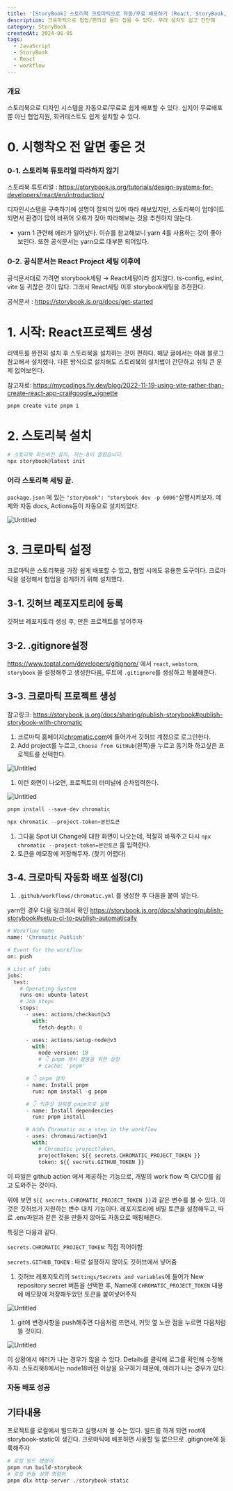 ```yaml
---
title: '[StoryBook] 스토리북 크로마틱으로 자동/무료 배포하기 (React, StoryBook, Workflow)'
description: 크로마틱으로 협업/편의성 둘다 잡을 수 있다. 무려 설치도 쉽고 간단해
category: StoryBook
createdAt: 2024-06-05
tags:
  - JavaScript
  - StoryBook
  - React
  - workflow
---
```


### 개요

스토리북으로 디자인 시스템을 자동으로/무료로 쉽게 배포할 수 있다. 심지어 무료배포 뿐 아닌 협업지원, 회귀테스트도 쉽게 설치할 수 있다.

# 0. 시행착오 전 알면 좋은 것

### 0-1. 스토리북 튜토리얼 따라하지 않기

스토리북 튜토리얼 : https://storybook.js.org/tutorials/design-systems-for-developers/react/en/introduction/

디자인시스템을 구축하기에 설명이 잘되어 있어 따라 해보았지만, 스토리북이 업데이트 되면서 환경이 많이 바뀌어 오류가 잦아 따라해보는 것을 추천하지 않는다.

- yarn 1 관련해 에러가 일어났다. 이슈를 참고해보니 yarn 4를 사용하는 것이 좋아보인다. 또한 공식문서는 yarn으로 대부분 되어있다.

### 0-2. 공식문서는 React Project 세팅 이후에

공식문서대로 가려면 storybook세팅 → React세팅이라 쉽지않다. ts-config, eslint, vite 등 귀찮은 것이 많다. 그래서 React세팅 이후 storybook세팅을 추천한다.

공식문서 : https://storybook.js.org/docs/get-started

# 1. 시작: React프로젝트 생성

리액트를 완전히 설치 후 스토리북을 설치하는 것이 편하다. 해당 글에서는 아래 블로그 참고해서 설치했다. 다른 방식으로 설치해도 스토리북의 설치법이 간단하고 쉬워 큰 문제 없어보인다.

참고자료: https://mycodings.fly.dev/blog/2022-11-19-using-vite-rather-than-create-react-app-cra#google_vignette

```html
pnpm create vite pnpm i
```

# 2. 스토리북 설치

```python
# 스토리북 최신버전 설치. 저는 8이 깔렸습니다.
npx storybook@latest init
```

### 어라 스토리북 세팅 끝.

`package.json` 에 있는 `"storybook": "storybook dev -p 6006"`실행시켜보자. 예제와 자동 docs, Actions등이 자동으로 설치되었다.

![Untitled](https://prod-files-secure.s3.us-west-2.amazonaws.com/95635447-cb34-4736-b1c0-32fe26a006b4/c6b527e0-1fe8-4e62-8d91-b621c477a0f3/Untitled.png)

# 3. 크로마틱 설정

크로마틱은 스토리북을 가장 쉽게 배포할 수 있고, 협업 시에도 유용한 도구이다. 크로마틱을 설정해서 협업을 쉽게하기 위해 설치했다.

## 3-1. 깃허브 레포지토리에 등록

깃허브 레포지토리 생성 후, 만든 프로젝트를 넣어주자

## 3-2. .gitignore설정

https://www.toptal.com/developers/gitignore/
에서 `react`, `webstorm`, `storybook` 을 설정해주고 생성한다음, 루트에 `.gitignore`를 생성하고 복붙해준다.

## 3-3. 크로마틱 프로젝트 생성

참고링크: https://storybook.js.org/docs/sharing/publish-storybook#publish-storybook-with-chromatic

1. 크로마틱 홈페이지[chromatic.com](https://www.chromatic.com/?utm_source=storybook_website&utm_medium=link&utm_campaign=storybook)에 들어가서 깃허브 계정으로 로그인한다.
2. Add project를 누르고, `Choose from GitHub`(왼쪽)을 누르고 동기화 하고싶은 프로젝트를 선택한다.

![Untitled](https://prod-files-secure.s3.us-west-2.amazonaws.com/95635447-cb34-4736-b1c0-32fe26a006b4/96311844-90bc-460c-aac4-37c3a7774b2c/Untitled.png)

1. 이런 화면이 나오면, 프로젝트의 터미널에 순차입력한다.

![Untitled](https://prod-files-secure.s3.us-west-2.amazonaws.com/95635447-cb34-4736-b1c0-32fe26a006b4/0e28efa9-b7a4-48ad-a49e-4e75bc7c497e/Untitled.png)

```python
pnpm install --save-dev chromatic

npx chromatic --project-token=본인토큰
```

1. 그다음 Spot UI Change에 대한 화면이 나오는데, 적절히 바꿔주고 다시 `npx chromatic --project-token=본인토큰`
   를 입력한다.
2. 토큰을 메모장에 저장해두자. (찾기 어렵다)

## 3-4. 크로마틱 자동화 배포 설정(CI)

1. `.github/workflows/chromatic.yml` 를 생성한 후 다음을 붙여 넣는다.

yarn인 경우 다음 링크에서 확인 https://storybook.js.org/docs/sharing/publish-storybook#setup-ci-to-publish-automatically

```python
# Workflow name
name: 'Chromatic Publish'

# Event for the workflow
on: push

# List of jobs
jobs:
  test:
    # Operating System
    runs-on: ubuntu-latest
    # Job steps
    steps:
      - uses: actions/checkout@v3
        with:
          fetch-depth: 0

      - uses: actions/setup-node@v3
        with:
          node-version: 18
          # 👇 pnpm 캐시 활용을 위한 설정
          # cache: 'pnpm'

      # 👇 pnpm 설치
      - name: Install pnpm
        run: npm install -g pnpm

      # 👇 의존성 설치를 pnpm으로 실행
      - name: Install dependencies
        run: pnpm install

      # Adds Chromatic as a step in the workflow
      - uses: chromaui/action@v1
        with:
          # Chromatic projectToken,
          projectToken: ${{ secrets.CHROMATIC_PROJECT_TOKEN }}
          token: ${{ secrets.GITHUB_TOKEN }}

```

이 파일은 github action 에서 제공하는 기능으로, 개발의 work flow 즉 CI/CD를 쉽고 도와주는 것이다.

위에 보면 `${{ secrets.CHROMATIC_PROJECT_TOKEN }}`과 같은 변수를 볼 수 있다. 이것은 깃허브가 지원하는 변수 대치 기능이다. 레포지토리에 비밀 토큰을 설정해두고, 따로 .env파일과 같은 것을 만들지 않아도 자동으로 매핑해준다.

특징은 다음과 같다.

`secrets.CHROMATIC_PROJECT_TOKEN`: 직접 적어야함

`secrets.GITHUB_TOKEN` : 따로 설정하지 않아도 깃허브에서 넣어줌

1. 깃허브 레포지토리의 `Settings/Secrets and variables`에 들어가 New repository secret 버튼을 선택한 후, Name에 `CHROMATIC_PROJECT_TOKEN` 내용에 메모장에 저장해두었던 토큰을 붙여넣어주자

![Untitled](https://prod-files-secure.s3.us-west-2.amazonaws.com/95635447-cb34-4736-b1c0-32fe26a006b4/51f1404b-c359-4f9a-abc3-7b0a5708c639/Untitled.png)

1. git에 변경사항을 push해주면 다음처럼 뜨면서, 커밋 옆 노란 점을 누르면 다음처럼 뜰 것이다.

![Untitled](https://prod-files-secure.s3.us-west-2.amazonaws.com/95635447-cb34-4736-b1c0-32fe26a006b4/49278bec-0b30-4755-82bf-f968604530b5/Untitled.png)

이 상황에서 에러가 나는 경우가 많을 수 있다. Details를 클릭해 로그를 확인해 수정해주자. 스토리북8에서는 node18버전 이상을 요구하기 때문에, 에러가 나는 경우가 있다.

### 자동 배포 성공

## 기타내용

프로젝트를 로컬에서 빌드하고 실행시켜 볼 수는 있다. 빌드를 하게 되면 root에 storybook-static이 생긴다. 크로마틱에 배포하면 사용할 일 없으므로 .gitignore에 등록해주자

```python
# 로컬 빌드 명령어
pnpm run build-storybook
# 로컬 번들 실행 명령어
pnpm dlx http-server ./storybook-static
```
